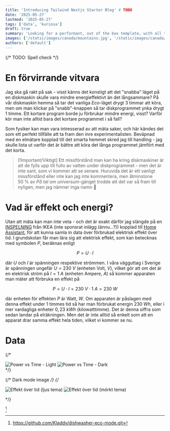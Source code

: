 ```yaml
---
title: 'Introducing Tailwind Nextjs Starter Blog' # TODO
date: '2025-05-27'
lastmod: '2025-05-27'
tags: ['data', 'kuriosa']
draft: true
summary: 'Looking for a performant, out of the box template, with all the best in web technology to support your blogging needs? Checkout the Tailwind Nextjs Starter Blog template.'  # TODO
images: ['/static/images/canada/mountains.jpg', '/static/images/canada/toronto.jpg'] # TODO
authors: ['default']
---
```


{/* TODO: Spell check */}

# En förvirrande vitvara

Jag ska gå rakt på sak - visst känns det konstigt att det "snabba" läget på en diskmaskin skulle vara mindre energieffektivt än det långsammare? På vår diskmaskin hemma så tar det vanliga *Eco*-läget drygt 3 timmar att köra, men om man klickar på "snabb"-knappen så tar diskprogrammet ynka drygt 1 timme. Ett kortare program borde ju förbrukar mindre energi, visst? Varför kör man inte alltid bara det kortare programmet i så fall?

Som fysiker kan man vara intresserad av att mäta saker, och här kändes det som ett perfekt tillfälle att ta fram den inre experimentalisten. Beväpnad med en elmätare kopplad till det smarta hemmet skred jag till handling - jag skulle lista ut varför det är bättre att köra det långa programmet jämfört med det korta.

> [!Important/Viktigt]
> Ett missförstånd man kan ha kring diskmaskiner är att de fylls upp till fullo av vatten under diskprogrammet - men det är inte sant, som vi kommer att se senare. Huruvida det är ett vanligt missförstånd eller inte kan jag inte kommentera, men åtminstone 50&nbsp;% av *På tal om universum*-gänget trodde att det var så fram till nyligen, men jag nämner inga namn 👀

# Vad är effekt och energi?

Utan att mäta kan man inte veta - och det är exakt därför jag slängde på en [INSPELNING](https://www.ikea.com/se/sv/p/inspelning-stickpropp-smart-energimaetare-00569836/) från IKEA (inte sponsrat inlägg (ännu...?)) kopplad till [Home Assistant](https://www.home-assistant.io), för att kunna samla in data över förbrukad elektrisk effekt över tid. I grundskolan får man lära sig att elektrisk effekt, som kan betecknas med symbolen $P$, beräknas enligt

$$P=U \cdot I$$

där $U$ och $I$ är spänningen respektive strömmen. I våra vägguttag i Sverige är spänningen ungefär $U=230~V$ (enheten Volt, $V$), vilket gör att om det är en elektrisk ström på $I=1~A$ (enheten Ampere, $A$) så kommer apparaten man mäter att förbruka en effekt på

$$P=U \cdot I=230~V \cdot 1~A=230~W$$

där enheten för effekten $P$ är Watt, $W$. Om apparaten är påslagen med denna effekt under 1 timmes tid så har man förbrukat energin $230~Wh$, eller i mer vardagliga enheter $0,23~kWh$ (kilowatttimme). Det är denna siffra som sedan landar på elräkningen. Men det är inte alltid så enkelt som att en apparat drar samma effekt hela tiden, vilket vi kommer se nu.

# Data

{/* 

<div className="relative">
  <img
    src="/static/images/posts/dishwasher-eco-mode/plots/light/power_vs_time_sensor.elmatare_diskmaskin_power_1.svg"
    alt="Power vs Time - Light"
    className="block dark:hidden"
  />
  <img
    src="/static/images/posts/dishwasher-eco-mode/plots/dark/power_vs_time_sensor.elmatare_diskmaskin_power_1.svg"
    alt="Power vs Time - Dark"
    className="hidden dark:block"
  />
</div> */}

{/* Dark mode image */}
{/* <div className="relative w-full my-6 mx-auto rounded">
  <img
    src="/static/images/posts/dishwasher-eco-mode/plots/light/power_vs_time_sensor.elmatare_diskmaskin_power_1.svg"
    alt="Effekt över tid (ljus tema)"
    className="block dark:hidden w-full rounded"
  />
  <img
    src="/static/images/posts/dishwasher-eco-mode/plots/dark/power_vs_time_sensor.elmatare_diskmaskin_power_1.svg"
    alt="Effekt över tid (mörkt tema)"
    className="hidden dark:block w-full rounded"
  />
</div> */}

<DarkModeImage
  lightSrc="/static/images/posts/dishwasher-eco-mode/plots/light/power_vs_time_sensor.elmatare_diskmaskin_power_1.svg"
  darkSrc="/static/images/posts/dishwasher-eco-mode/plots/dark/power_vs_time_sensor.elmatare_diskmaskin_power_1.svg"
  alt="Effekt över tid"
/>

[^1]

[^1]: https://github.com/Kladdy/dishwasher-eco-mode.git